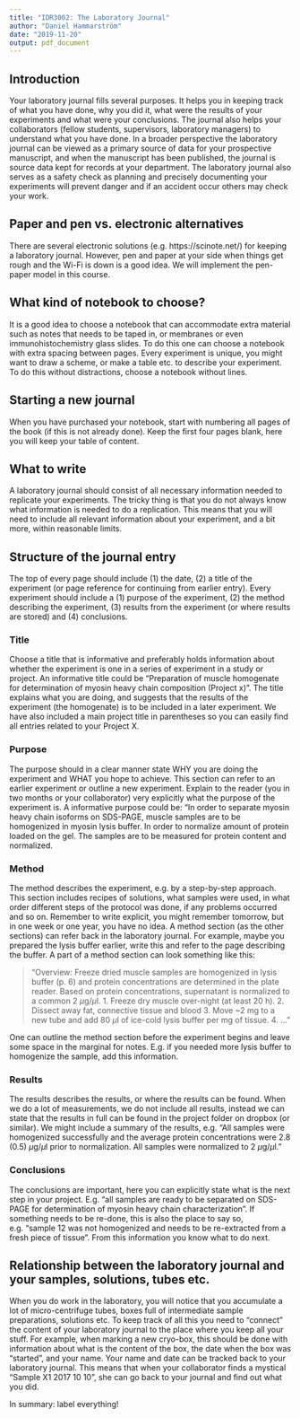 ```yaml
---
title: "IDR3002: The Laboratory Journal"
author: "Daniel Hammarström"
date: "2019-11-20"
output: pdf_document
---
```



## Introduction
Your laboratory journal fills several purposes. It helps you in keeping track of what you have done, why you did it, what were the results of your experiments and what were your conclusions. The journal also helps your collaborators (fellow students, supervisors, laboratory managers) to understand what you have done. In a broader perspective the laboratory journal can be viewed as a primary source of data for your prospective manuscript, and when the manuscript has been published, the journal is source data kept for records at your department. The laboratory journal also serves as a safety check as planning and precisely documenting your experiments will prevent danger and if an accident occur others may check your work.

## Paper and pen vs. electronic alternatives
There are several electronic solutions (e.g. https://scinote.net/) for keeping a laboratory journal. However, pen and paper at your side when things get rough and the Wi-Fi is down is a good idea. We will implement the pen-paper model in this course.

## What kind of notebook to choose?
It is a good idea to choose a notebook that can accommodate extra material such as notes that needs to be taped in, or membranes or even immunohistochemistry glass slides. To do this one can choose a notebook with extra spacing between pages.
Every experiment is unique, you might want to draw a scheme, or make a table etc. to describe your experiment. To do this without distractions, choose a notebook without lines. 

## Starting a new journal
When you have purchased your notebook, start with numbering all pages of the book (if this is not already done). Keep the first four pages blank, here you will keep your table of content. 

## What to write
A laboratory journal should consist of all necessary information needed to replicate your experiments. The tricky thing is that you do not always know what information is needed to do a replication. This means that you will need to include all relevant information about your experiment, and a bit more, within reasonable limits. 

## Structure of the journal entry
The top of every page should include (1) the date, (2) a title of the experiment (or page reference for continuing from earlier entry). Every experiment should include a (1) purpose of the experiment, (2) the method describing the experiment, (3) results from the experiment (or where results are stored) and (4) conclusions. 

### Title
Choose a title that is informative and preferably holds information about whether the experiment is one in a series of experiment in a study or project. An informative title could be “Preparation of muscle homogenate for determination of myosin heavy chain composition (Project x)”. The title explains what you are doing, and suggests that the results of the experiment (the homogenate) is to be included in a later experiment. We have also included a main project title in parentheses so you can easily find all entries related to your Project X.

### Purpose
The purpose should in a clear manner state WHY you are doing the experiment and WHAT you hope to achieve. This section can refer to an earlier experiment or outline a new experiment. Explain to the reader (you in two months or your collaborator) very explicitly what the purpose of the experiment is. A informative purpose could be: “In order to separate myosin heavy chain isoforms on SDS-PAGE, muscle samples are to be homogenized in myosin lysis buffer. In order to normalize amount of protein loaded on the gel. The samples are to be measured for protein content and normalized.

### Method
The method describes the experiment, e.g. by a step-by-step approach. This section includes recipes of solutions, what samples were used, in what order different steps of the protocol was done, if any problems occurred and so on. Remember to write explicit, you might remember tomorrow, but in one week or one year, you have no idea. A method section (as the other sections) can refer back in the laboratory journal. For example, maybe you prepared the lysis buffer earlier, write this and refer to the page describing the buffer. A part of a method section can look something like this:

> “Overview: Freeze dried muscle samples are homogenized in lysis buffer (p. 6) and protein concentrations are determined in the plate reader. Based on protein concentrations, supernatant is normalized to a common 2 $\mu$g/$\mu$l.
1.	Freeze dry muscle over-night (at least 20 h).
2.	Dissect away fat, connective tissue and blood
3.	Move ~2 mg to a new tube and add 80 $\mu$l of ice-cold lysis buffer per mg of tissue.
4.	 …”

One can outline the method section before the experiment begins and leave some space in the marginal for notes. E.g. if you needed more lysis buffer to homogenize the sample, add this information. 

### Results  
The results describes the results, or where the results can be found. When we do a lot of measurements, we do not include all results, instead we can state that the results in full can be found in the project folder on dropbox (or similar). We might include a summary of the results, e.g. “All samples were homogenized successfully and the average protein concentrations were 2.8 (0.5) $\mu$g/$\mu$l prior to normalization. All samples were normalized to 2  $\mu$g/$\mu$l.”

### Conclusions 
The conclusions are important, here you can explicitly state what is the next step in your project. E.g. “all samples are ready to be separated on SDS-PAGE for determination of myosin heavy chain characterization”. If something needs to be re-done, this is also the place to say so, e.g. “sample 12 was not homogenized and needs to be re-extracted from a fresh piece of tissue”. From this information you know what to do next.

## Relationship between the laboratory journal and your samples, solutions, tubes etc. 
When you do work in the laboratory, you will notice that you accumulate a lot of micro-centrifuge tubes, boxes full of intermediate sample preparations, solutions etc. To keep track of all this you need to “connect” the content of your laboratory journal to the place where you keep all your stuff. For example, when marking a new cryo-box, this should be done with information about what is the content of the box, the date when the box was “started”, and your name. Your name and date can be tracked back to your laboratory journal. This means that when your collaborator finds a mystical “Sample X1 2017 10 10”, she can go back to your journal and find out what you did. 

In summary: label everything!  


